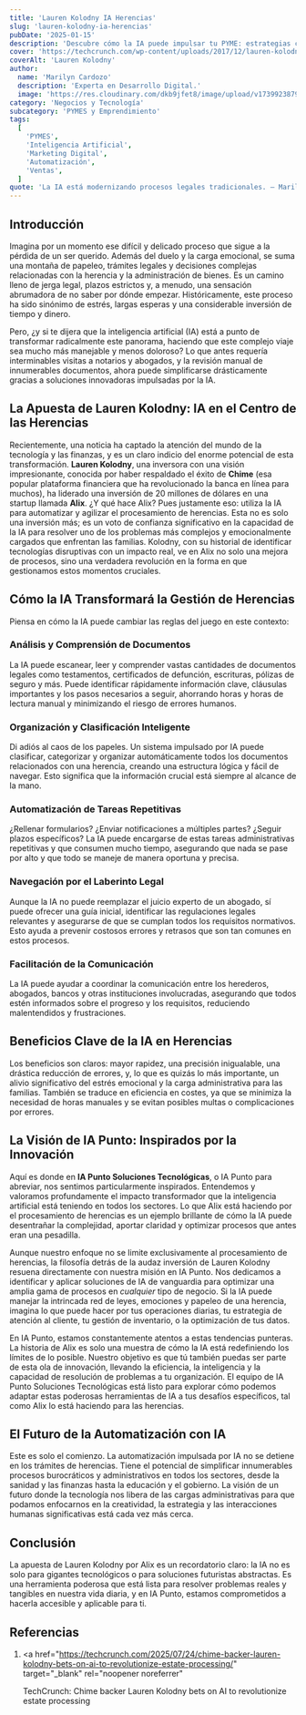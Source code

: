 ```yaml
---
title: 'Lauren Kolodny IA Herencias'
slug: 'lauren-kolodny-ia-herencias'
pubDate: '2025-01-15'
description: 'Descubre cómo la IA puede impulsar tu PYME: estrategias concretas de marketing, automatización y datos para aumentar ventas.'
cover: 'https://techcrunch.com/wp-content/uploads/2017/12/lauren-kolodny.jpg?w=1024'
coverAlt: 'Lauren Kolodny'
author:
  name: 'Marilyn Cardozo'
  description: 'Experta en Desarrollo Digital.'
  image: 'https://res.cloudinary.com/dkb9jfet8/image/upload/v1739923879/marilyn_s2mi4a.png'
category: 'Negocios y Tecnología'
subcategory: 'PYMES y Emprendimiento'
tags:
  [
    'PYMES',
    'Inteligencia Artificial',
    'Marketing Digital',
    'Automatización',
    'Ventas',
  ]
quote: 'La IA está modernizando procesos legales tradicionales. — Marilyn Cardozo'
---
```

<h2 id="introduccion">Introducción</h2>

Imagina por un momento ese difícil y delicado proceso que sigue a la pérdida de un ser querido. Además del duelo y la carga emocional, se suma una montaña de papeleo, trámites legales y decisiones complejas relacionadas con la herencia y la administración de bienes. Es un camino lleno de jerga legal, plazos estrictos y, a menudo, una sensación abrumadora de no saber por dónde empezar. Históricamente, este proceso ha sido sinónimo de estrés, largas esperas y una considerable inversión de tiempo y dinero.

Pero, ¿y si te dijera que la inteligencia artificial (IA) está a punto de transformar radicalmente este panorama, haciendo que este complejo viaje sea mucho más manejable y menos doloroso? Lo que antes requería interminables visitas a notarios y abogados, y la revisión manual de innumerables documentos, ahora puede simplificarse drásticamente gracias a soluciones innovadoras impulsadas por la IA.

<h2 id="la-apuesta-de-lauren-kolodny-ia-en-el-centro-de-las-herencias">
  La Apuesta de Lauren Kolodny: IA en el Centro de las Herencias
</h2>

Recientemente, una noticia ha captado la atención del mundo de la tecnología y las finanzas, y es un claro indicio del enorme potencial de esta transformación. **Lauren Kolodny**, una inversora con una visión impresionante, conocida por haber respaldado el éxito de **Chime** (esa popular plataforma financiera que ha revolucionado la banca en línea para muchos), ha liderado una inversión de 20 millones de dólares en una startup llamada **Alix**. ¿Y qué hace Alix? Pues justamente eso: utiliza la IA para automatizar y agilizar el procesamiento de herencias. Esta no es solo una inversión más; es un voto de confianza significativo en la capacidad de la IA para resolver uno de los problemas más complejos y emocionalmente cargados que enfrentan las familias. Kolodny, con su historial de identificar tecnologías disruptivas con un impacto real, ve en Alix no solo una mejora de procesos, sino una verdadera revolución en la forma en que gestionamos estos momentos cruciales.

<h2 id="como-la-ia-transformara-la-gestion-de-herencias">
  Cómo la IA Transformará la Gestión de Herencias
</h2>

Piensa en cómo la IA puede cambiar las reglas del juego en este contexto:

<h3 id="analisis-y-comprension-de-documentos">
  Análisis y Comprensión de Documentos
</h3>

La IA puede escanear, leer y comprender vastas cantidades de documentos legales como testamentos, certificados de defunción, escrituras, pólizas de seguro y más. Puede identificar rápidamente información clave, cláusulas importantes y los pasos necesarios a seguir, ahorrando horas y horas de lectura manual y minimizando el riesgo de errores humanos.

<h3 id="organizacion-y-clasificacion-inteligente">
  Organización y Clasificación Inteligente
</h3>

Di adiós al caos de los papeles. Un sistema impulsado por IA puede clasificar, categorizar y organizar automáticamente todos los documentos relacionados con una herencia, creando una estructura lógica y fácil de navegar. Esto significa que la información crucial está siempre al alcance de la mano.

<h3 id="automatizacion-de-tareas-repetitivas">
  Automatización de Tareas Repetitivas
</h3>

¿Rellenar formularios? ¿Enviar notificaciones a múltiples partes? ¿Seguir plazos específicos? La IA puede encargarse de estas tareas administrativas repetitivas y que consumen mucho tiempo, asegurando que nada se pase por alto y que todo se maneje de manera oportuna y precisa.

<h3 id="navegacion-por-el-laberinto-legal">
  Navegación por el Laberinto Legal
</h3>

Aunque la IA no puede reemplazar el juicio experto de un abogado, sí puede ofrecer una guía inicial, identificar las regulaciones legales relevantes y asegurarse de que se cumplan todos los requisitos normativos. Esto ayuda a prevenir costosos errores y retrasos que son tan comunes en estos procesos.

<h3 id="facilitacion-de-la-comunicacion">Facilitación de la Comunicación</h3>

La IA puede ayudar a coordinar la comunicación entre los herederos, abogados, bancos y otras instituciones involucradas, asegurando que todos estén informados sobre el progreso y los requisitos, reduciendo malentendidos y frustraciones.

<h2 id="beneficios-clave-de-la-ia-en-herencias">
  Beneficios Clave de la IA en Herencias
</h2>

Los beneficios son claros: mayor rapidez, una precisión inigualable, una drástica reducción de errores, y, lo que es quizás lo más importante, un alivio significativo del estrés emocional y la carga administrativa para las familias. También se traduce en eficiencia en costes, ya que se minimiza la necesidad de horas manuales y se evitan posibles multas o complicaciones por errores.

<h2 id="la-vision-de-ia-punto-inspirados-por-la-innovacion">
  La Visión de IA Punto: Inspirados por la Innovación
</h2>

Aquí es donde en **IA Punto Soluciones Tecnológicas**, o IA Punto para abreviar, nos sentimos particularmente inspirados. Entendemos y valoramos profundamente el impacto transformador que la inteligencia artificial está teniendo en todos los sectores. Lo que Alix está haciendo por el procesamiento de herencias es un ejemplo brillante de cómo la IA puede desentrañar la complejidad, aportar claridad y optimizar procesos que antes eran una pesadilla.

Aunque nuestro enfoque no se limite exclusivamente al procesamiento de herencias, la filosofía detrás de la audaz inversión de Lauren Kolodny resuena directamente con nuestra misión en IA Punto. Nos dedicamos a identificar y aplicar soluciones de IA de vanguardia para optimizar una amplia gama de procesos en _cualquier_ tipo de negocio. Si la IA puede manejar la intrincada red de leyes, emociones y papeleo de una herencia, imagina lo que puede hacer por tus operaciones diarias, tu estrategia de atención al cliente, tu gestión de inventario, o la optimización de tus datos.

En IA Punto, estamos constantemente atentos a estas tendencias punteras. La historia de Alix es solo una muestra de cómo la IA está redefiniendo los límites de lo posible. Nuestro objetivo es que tú también puedas ser parte de esta ola de innovación, llevando la eficiencia, la inteligencia y la capacidad de resolución de problemas a tu organización. El equipo de IA Punto Soluciones Tecnológicas está listo para explorar cómo podemos adaptar estas poderosas herramientas de IA a tus desafíos específicos, tal como Alix lo está haciendo para las herencias.

<h2 id="el-futuro-de-la-automatizacion-con-ia">
  El Futuro de la Automatización con IA
</h2>

Este es solo el comienzo. La automatización impulsada por IA no se detiene en los trámites de herencias. Tiene el potencial de simplificar innumerables procesos burocráticos y administrativos en todos los sectores, desde la sanidad y las finanzas hasta la educación y el gobierno. La visión de un futuro donde la tecnología nos libera de las cargas administrativas para que podamos enfocarnos en la creatividad, la estrategia y las interacciones humanas significativas está cada vez más cerca.

<h2 id="conclusion">Conclusión</h2>

La apuesta de Lauren Kolodny por Alix es un recordatorio claro: la IA no es solo para gigantes tecnológicos o para soluciones futuristas abstractas. Es una herramienta poderosa que está lista para resolver problemas reales y tangibles en nuestra vida diaria, y en IA Punto, estamos comprometidos a hacerla accesible y aplicable para ti.

<h2 id="referencias">Referencias</h2>

1.  <a
      href="https://techcrunch.com/2025/07/24/chime-backer-lauren-kolodny-bets-on-ai-to-revolutionize-estate-processing/"
      target="_blank"
      rel="noopener noreferrer"
    >
      TechCrunch: Chime backer Lauren Kolodny bets on AI to revolutionize estate
      processing
    </a>
